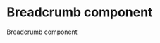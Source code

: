 
<Meta
  title="Newskit/Breadcrumbs"
  component={Breadcrumb}
/>

# Breadcrumb component
Breadcrumb component

<Canvas>
  <Story name="Breadcrumbs">
    <ThemeProvider theme={TimesWebLightTheme}>
      <Breadcrumb data={object('data', breadcrumbItems)} />
    </ThemeProvider>
  </Story>
</Canvas>